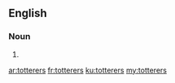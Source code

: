 ==English==

===Noun===
{{head|en|noun plural form}}

# {{plural of|totterer|lang=en}}

[[ar:totterers]]
[[fr:totterers]]
[[ku:totterers]]
[[my:totterers]]